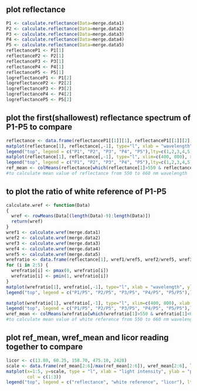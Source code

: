 ## plot reflectance

```{r}
P1 <- calculate.reflectance(Data=merge.data1)
P2 <- calculate.reflectance(Data=merge.data2)
P3 <- calculate.reflectance(Data=merge.data3)
P4 <- calculate.reflectance(Data=merge.data4)
P5 <- calculate.reflectance(Data=merge.data5)
reflectanceP1 <- P1[1]
reflectanceP2 <- P2[1]
reflectanceP3 <- P3[1]
reflectanceP4 <- P4[1]
reflectanceP5 <- P5[1]
logreflectanceP1 <- P1[2]
logreflectanceP2 <- P2[2]
logreflectanceP3 <- P3[2]
logreflectanceP4 <- P4[2]
logreflectanceP5 <- P5[2]
```

## plot the first(shallowest) reflectance spectrum of P1-P5 to compare

```{r}
reflectance <- data.frame(reflectanceP1[[1]][1], reflectanceP1[[1]][2], reflectanceP2[[1]][2], reflectanceP3[[1]][2], reflectanceP4[[1]][2], reflectanceP5[[1]][2])
matplot(reflectance[1], reflectance[,-1], type="l", xlab = "wavelength", ylab = "reflectance", col=c(1:6))
legend("top", legend = c("P1", "P2", "P3", "P4", "P5"),lty=c(1,2,3,4,5), col=c(1:6))
matplot(reflectance[1], reflectance[,-1], type="l", xlim=c(400, 800), xlab = "wavelength", ylab = "reflectance", col=c(1:6))
legend("top", legend = c("P1", "P2", "P3", "P4", "P5"),lty=c(1,2,3,4,5), col=c(1:6))
ref_mean <- colMeans(reflectance[which(reflectance[1]>550 & reflectance[1]<660),])
#to calculate mean value of reflectance from 550 to 660 nm wavelength
```

## to plot the ratio of white reference of P1-P5

```{r}
calculate.wref <- function(Data)
{
  wref <- rowMeans(Data[(length(Data)-9):length(Data)])
  return(wref)
}
wref1 <- calculate.wref(merge.data1)
wref2 <- calculate.wref(merge.data2)
wref3 <- calculate.wref(merge.data3)
wref4 <- calculate.wref(merge.data4)
wref5 <- calculate.wref(merge.data5)
wrefratio <- data.frame(reflectance[1], wref1/wref5, wref2/wref5, wref3/wref5, wref4/wref5, wref5/wref5)
for (i in 2:5) {
  wrefratio[i] <- pmax(0, wrefratio[i])
  wrefratio[i] <- pmin(1, wrefratio[i])
}
matplot(wrefratio[1], wrefratio[,-1], type="l", xlab = "wavelength", ylab = "wrefratio", col=c(1:5))
legend("top", legend = c("P1/P5", "P2/P5", "P3/P5", "P4/P5", "P5/P5"),lty=c(1:5), col=c(1:5))

matplot(wrefratio[1], wrefratio[,-1], type="l", xlim=c(400, 800), xlab = "wavelength", ylab = "wrefratio", col=c(1:5))
legend("top", legend = c("P1/P5", "P2/P5", "P3/P5", "P4/P5", "P5/P5"),lty=c(1:5), col=c(1:5))
wref_mean <- colMeans(wrefratio[which(wrefratio[1]>550 & wrefratio[1]<660),])
#to calculate mean value of white reference from 550 to 660 nm wavelength
```

## plot ref_mean, wref_mean and licor reading together to compare

```{r}
licor <- c(13.80, 60.25, 158.70, 475.10, 2428)
scale <- data.frame(ref_mean[2:6]/max(ref_mean[2:6]), wref_mean[2:6], licor/max(licor))
matplot(x=1:5, y=scale, type = "l", xlab = "light intensity", ylab = "percentage", 
        col = c(1:3))
legend("top", legend = c("reflectance", "white reference", "licor"), lty=c(1,2,3), col=c(1:3))
```
